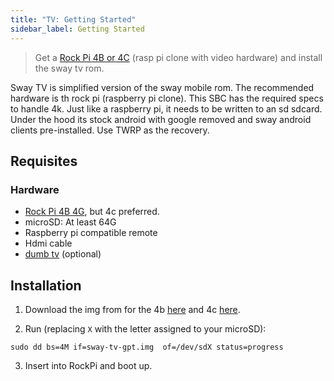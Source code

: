 ```yaml
---
title: "TV: Getting Started"
sidebar_label: Getting Started
---
```

<div className="tv"/>

> Get a [Rock Pi 4B or 4C](https://www.seeedstudio.com/ROCK-PI-4-Model-B-4GB-p-4137.html) (rasp pi clone with video hardware) and install the sway tv rom.


Sway TV is simplified version of the sway mobile rom. The recommended hardware is th rock pi (raspberry pi clone). This SBC has the required specs to handle 4k. Just like a raspberry pi, it needs to be written to an sd sdcard. Under the hood its stock android with google removed and sway android clients pre-installed. Use TWRP as the recovery.


## Requisites
### Hardware
- [Rock Pi 4B 4G](https://www.seeedstudio.com/ROCK-PI-4-Model-C-p-4658.html), but 4c preferred.
- microSD: At least 64G
- Raspberry pi compatible remote
- Hdmi cable
- [dumb tv](https://geekydeck.com/best-dumb-tv/) (optional)

## Installation

1. Download the img from for  the 4b [here](https://minio.sway-me.xyz/tv/4b-gpt.img) and 4c [here](https://minio.sway-me.xyz/tv/4c-gpt.img).

2. Run (replacing `X` with the letter assigned to your microSD):
```
sudo dd bs=4M if=sway-tv-gpt.img  of=/dev/sdX status=progress
```
3. Insert into RockPi and boot up.
